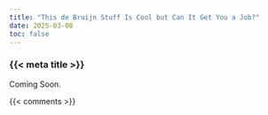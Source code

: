 ```yaml
---
title: "This de Bruijn Stuff Is Cool but Can It Get You a Job?"
date: 2025-03-08
toc: false
---
```


### {{< meta title >}}

Coming Soon.



{{< comments >}}